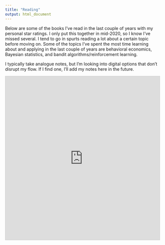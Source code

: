 ```yaml
---
title: "Reading"
output: html_document
---
```


Below are some of the books I've read in the last couple of years with my personal star ratings. I only put this together in mid-2020, so I know I've missed several. I tend to go in spurts reading a lot about a certain topic before moving on. Some of the topics I've spent the most time learning about and applying in the last couple of years are behavioral economics, Bayesian statistics, and bandit algorithms/reinforcement learning.

I typically take analogue notes, but I'm looking into digital options that don't disrupt my flow. If I find one, I'll add my notes here in the future.

<iframe class="airtable-embed" src="https://airtable.com/embed/shrtebN8d98udx9fr?backgroundColor=purple&viewControls=on" frameborder="0" onmousewheel="" width="100%" height="533" style="background: transparent; border: 1px solid #ccc;"></iframe>